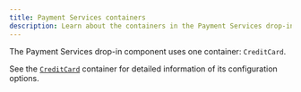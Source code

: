 ```yaml
---
title: Payment Services containers
description: Learn about the containers in the Payment Services drop-in component.
---
```



The Payment Services drop-in component uses one container: `CreditCard`.

See the [`CreditCard`](/dropins/payment-services/containers/credit-card) container for detailed information of its configuration options.
